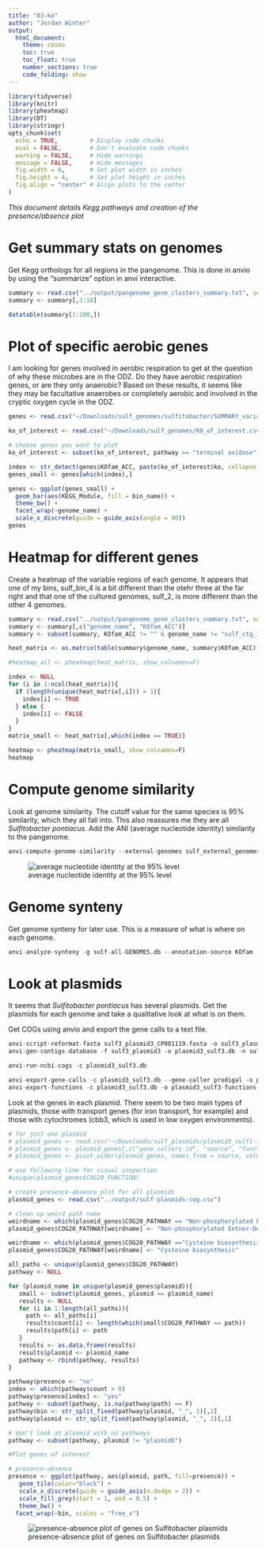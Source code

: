 ```yaml
---
title: "03-ko"
author: "Jordan Winter"
output: 
  html_document:
    theme: cosmo
    toc: true
    toc_float: true
    number_sections: true
    code_folding: show
---
```


```r
library(tidyverse)
library(knitr)
library(pheatmap)
library(DT)
library(stringr)
opts_chunk$set(
  echo = TRUE,         # Display code chunks
  eval = FALSE,        # Don't evaluate code chunks
  warning = FALSE,     # Hide warnings
  message = FALSE,     # Hide messages
  fig.width = 6,       # Set plot width in inches
  fig.height = 4,      # Set plot height in inches
  fig.align = "center" # Align plots to the center
)
```

*This document details Kegg pathways and creation of the presence/absence plot*

# Get summary stats on genomes {.unnumbered}

Get Kegg orthologs for all regions in the pangenome. This is done in anvio by using the "summarize" option in anvi interactive.

```r
summary <- read.csv("../output/pangenome_gene_clusters_summary.txt", sep = "\t")
summary <- summary[,3:18]

datatable(summary[1:100,])
```

# Plot of specific aerobic genes {.unnumbered}

I am looking for genes involved in aerobic respiration to get at the question of why these microbes are in the ODZ. Do they have aerobic respiration genes, or are they only anaerobic? Based on these results, it seems like they may be facultative anaerobes or completely aerobic and involved in the cryptic oxygen cycle in the ODZ.

```r
genes <- read.csv("~/Downloads/sulf_genomes/sulfitobacter/SUMMARY_variable_region/sulfitobacter_gene_clusters_summary.txt", sep = "\t")

ko_of_interest <- read.csv("~/Downloads/sulf_genomes/KO_of_interest.csv")

# choose genes you want to plot
ko_of_interest <- subset(ko_of_interest, pathway == "terminal oxidase")

index <- str_detect(genes$KOfam_ACC, paste(ko_of_interest$ko, collapse = "|"))
genes_small <- genes[which(index),]

genes <- ggplot(genes_small) +
  geom_bar(aes(KEGG_Module, fill = bin_name)) +
  theme_bw() +
  facet_wrap(~genome_name) +
  scale_x_discrete(guide = guide_axis(angle = 90))
genes
```

# Heatmap for different genes {.unnumbered}

Create a heatmap of the variable regions of each genome. It appears that one of my bins, sulf_bin_4 is a bit different than the otehr three at the far right and that one of the cultured genomes, sulf_2, is more different than the other 4 genomes.

```r
summary <- read.csv("../output/pangenome_gene_clusters_summary.txt", sep = "\t")
summary <- summary[,c("genome_name", "KOfam_ACC")]
summary <- subset(summary, KOfam_ACC != "" & genome_name != "sulf_ctg_121" & genome_name != "sulf_ctg_16")

heat_matrix <- as.matrix(table(summary$genome_name, summary$KOfam_ACC))

#heatmap_all <- pheatmap(heat_matrix, show_colnames=F)

index <- NULL
for (i in 1:ncol(heat_matrix)){
  if (length(unique(heat_matrix[,i])) > 1){
    index[i] <- TRUE
  } else {
    index[i] <- FALSE
  }
}
matrix_small <- heat_matrix[,which(index == TRUE)]

heatmap <- pheatmap(matrix_small, show_colnames=F)
heatmap
```

# Compute genome similarity {.unnumbered}

Look at genome similarity. The cutoff value for the same species is 95% similarity, which they all fall into. This also reassures me they are all *Sulfitobacter pontiacus*. Add the ANI (average nucleotide identity) similarity to the pangenome.

```r
anvi-compute-genome-similarity --external-genomes sulf_external_genomes.txt --program pyANI --output-dir combined/ANI --num-threads 4 --pan-db combined/pangenome/pangenome-PAN.db
```

![average nucleotide identity at the 95% level](../output/sulf-ani.png)

# Genome synteny {.unnumbered}

Get genome synteny for later use. This is a measure of what is where on each genome.

```r
anvi-analyze-synteny -g sulf-all-GENOMES.db --annotation-source KOfam --ngram-window-range 2:3 -o ngrams -p pangenome/pangenome-PAN.db --ngram-source gene_clusters
```

# Look at plasmids {.unnumbered}

It seems that *Sulfitobacter pontiacus* has several plasmids. Get the plasmids for each genome and take a qualitative look at what is on them.

Get COGs using anvio and export the gene calls to a text file.

```r
anvi-script-reformat-fasta sulf3_plasmid3_CP081119.fasta -o sulf3_plasmid3 --simplify-names
anvi-gen-contigs-database -f sulf3_plasmid3 -o plasmid3_sulf3.db -n sulf3

anvi-run-ncbi-cogs -c plasmid3_sulf3.db

anvi-export-gene-calls -c plasmid3_sulf3.db --gene-caller prodigal -o plasmid3_sulf3-genecalls.txt
anvi-export-functions -c plasmid3_sulf3.db -o plasmid3_sulf3-functions.txt
```

Look at the genes in each plasmid. There seem to be two main types of plasmids, those with transport genes (for iron transport, for example) and those with cytochromes (cbb3, which is used in low oxygen environments).

```r
# for just one plasmid
# plasmid_genes <- read.csv("~/Downloads/sulf_plasmids/plasmid3_sulf1-functions.txt", sep = "\t")
# plasmid_genes <- plasmid_genes[,c("gene_callers_id", "source", "function.")]
# plasmid_genes <- pivot_wider(plasmid_genes, names_from = source, values_from = function.)

# use following line for visual inspection
#unique(plasmid_genes$COG20_FUNCTION)

# create presence-absence plot for all plasmids
plasmid_genes <- read.csv("../output/sulf-plasmids-cog.csv")

# clean up weird path name
weirdname <- which(plasmid_genes$COG20_PATHWAY == "Non-phosphorylated Entner-Doudoroff pathway!!!Non-phosphorylated Entner-Doudoroff pathway")
plasmid_genes$COG20_PATHWAY[weirdname] <- "Non-phosphorylated Entner-Doudoroff pathway"

weirdname <- which(plasmid_genes$COG20_PATHWAY =="Cysteine biosynthesis!!!Cysteine biosynthesis")
plasmid_genes$COG20_PATHWAY[weirdname] <- "Cysteine biosynthesis"

all_paths <- unique(plasmid_genes$COG20_PATHWAY)
pathway <- NULL

for (plasmid_name in unique(plasmid_genes$plasmid)){
   small <- subset(plasmid_genes, plasmid == plasmid_name)
   results <- NULL
   for (i in 1:length(all_paths)){
     path <- all_paths[i]
     results$count[i] <- length(which(small$COG20_PATHWAY == path))
     results$path[i] <- path
   }
   results <- as.data.frame(results)
   results$plasmid <- plasmid_name
   pathway <- rbind(pathway, results)
}

pathway$presence <- "no"
index <- which(pathway$count > 0)
pathway$presence[index] <- "yes"
pathway <- subset(pathway, is.na(pathway$path) == F)
pathway$bin <- str_split_fixed(pathway$plasmid, "_", 2)[,2]
pathway$plasmid <- str_split_fixed(pathway$plasmid, "_", 2)[,1]

# don't look at plasmid with no pathways
pathway <- subset(pathway, plasmid != "plasmid6")

#Plot genes of interest

# presence-absence
presence <- ggplot(pathway, aes(plasmid, path, fill=presence)) +
   geom_tile(color="black") +
   scale_x_discrete(guide = guide_axis(n.dodge = 2)) +
   scale_fill_grey(start = 1, end = 0.5) +
   theme_bw() +
  facet_wrap(~bin, scales = "free_x")
```

![presence-absence plot of genes on Sulfitobacter plasmids](../output/sulf-plasmids.png)